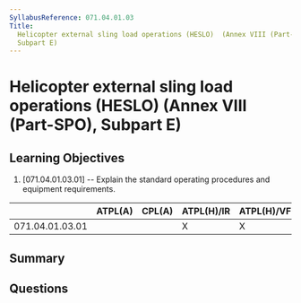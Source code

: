 ```yaml
---
SyllabusReference: 071.04.01.03
Title:
  Helicopter external sling load operations (HESLO)  (Annex VIII (Part-SPO),
  Subpart E)
---
```


# Helicopter external sling load operations (HESLO) (Annex VIII (Part-SPO), Subpart E)

## Learning Objectives

1. [071.04.01.03.01] -- Explain the standard operating procedures and equipment
   requirements.

|                 | ATPL(A) | CPL(A) | ATPL(H)/IR | ATPL(H)/VFR | CPL(H) | IR  | CBIR(A) |
| --------------- | ------- | ------ | ---------- | ----------- | ------ | --- | ------- |
| 071.04.01.03.01 |         |        | X          | X           | X      |     |         |

## Summary

## Questions
